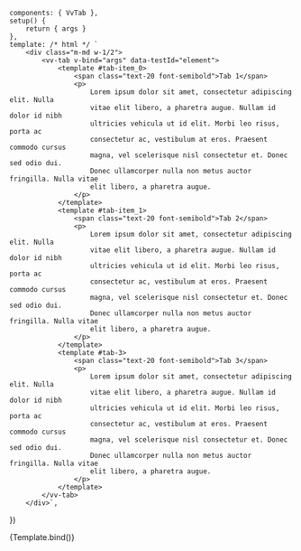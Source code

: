 
<Meta
	title="Components/Tab"
	component={VvTab}
	args={defaultArgs}
	argTypes={defaultArgTypes}
/>

	components: { VvTab },
	setup() {
		return { args }
	},
	template: /* html */ `
		<div class="m-md w-1/2">
			<vv-tab v-bind="args" data-testId="element">
				<template #tab-item_0>
					<span class="text-20 font-semibold">Tab 1</span>
					<p>
						Lorem ipsum dolor sit amet, consectetur adipiscing elit. Nulla
						vitae elit libero, a pharetra augue. Nullam id dolor id nibh
						ultricies vehicula ut id elit. Morbi leo risus, porta ac
						consectetur ac, vestibulum at eros. Praesent commodo cursus
						magna, vel scelerisque nisl consectetur et. Donec sed odio dui.
						Donec ullamcorper nulla non metus auctor fringilla. Nulla vitae
						elit libero, a pharetra augue.
					</p>
				</template>
				<template #tab-item_1>
					<span class="text-20 font-semibold">Tab 2</span>
					<p>
						Lorem ipsum dolor sit amet, consectetur adipiscing elit. Nulla
						vitae elit libero, a pharetra augue. Nullam id dolor id nibh
						ultricies vehicula ut id elit. Morbi leo risus, porta ac
						consectetur ac, vestibulum at eros. Praesent commodo cursus
						magna, vel scelerisque nisl consectetur et. Donec sed odio dui.
						Donec ullamcorper nulla non metus auctor fringilla. Nulla vitae
						elit libero, a pharetra augue.
					</p>
				</template>
				<template #tab-3>
					<span class="text-20 font-semibold">Tab 3</span>
					<p>
						Lorem ipsum dolor sit amet, consectetur adipiscing elit. Nulla
						vitae elit libero, a pharetra augue. Nullam id dolor id nibh
						ultricies vehicula ut id elit. Morbi leo risus, porta ac
						consectetur ac, vestibulum at eros. Praesent commodo cursus
						magna, vel scelerisque nisl consectetur et. Donec sed odio dui.
						Donec ullamcorper nulla non metus auctor fringilla. Nulla vitae
						elit libero, a pharetra augue.
					</p>
				</template>
			</vv-tab>
		</div>`,
})

<Canvas>
	<Story name="Default" play={defaultTest}>
		{Template.bind()}
	</Story>
</Canvas>
